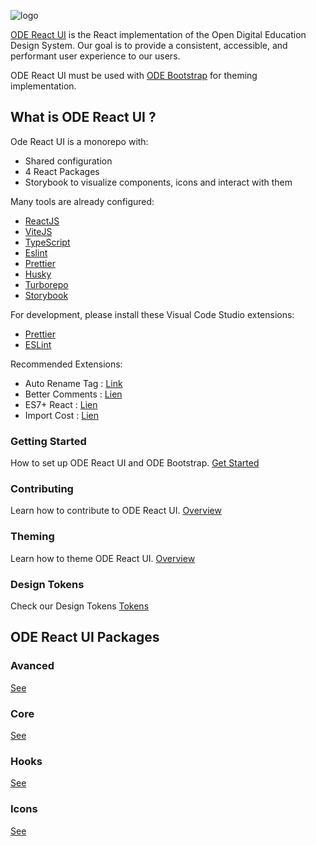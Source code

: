 
<Meta title="Introduction/Welcome" />

<style>
  {`
    * {box-sizing: border-box;}
    .card {
        background-color: rgb(255, 255, 255);
        border-radius: 16px;
        border: 2px solid rgb(230, 230, 230);
        display: flex;
        flex-direction: column;
        -webkit-box-pack: justify;
        justify-content: space-between;
        padding: 16px 24px;
        flex: 1 1 40%;
    }
  `}
</style>

![logo](logo.png)

[ODE React UI](https://github.com/opendigitaleducation/ode-react-ui) is the React implementation of the Open Digital Education Design System.
Our goal is to provide a consistent, accessible, and performant user experience to our users.

ODE React UI must be used with [ODE Bootstrap](?path=/docs/introduction-theming--docs) for theming implementation.

## What is ODE React UI ?

Ode React UI is a monorepo with:

*   Shared configuration
*   4 React Packages
*   Storybook to visualize components, icons and interact with them

Many tools are already configured:

*   [ReactJS](https://beta.reactjs.org/)
*   [ViteJS](https://v3.vitejs.dev/guide/)
*   [TypeScript](https://www.typescriptlang.org/)
*   [Eslint](https://eslint.org/)
*   [Prettier](https://prettier.io/)
*   [Husky](https://github.com/typicode/husky)
*   [Turborepo](https://turbo.build/repo)
*   [Storybook](https://storybook.js.org/)

For development, please install these Visual Code Studio extensions:

*   [Prettier](https://marketplace.visualstudio.com/items?itemName=esbenp.prettier-vscode)
*   [ESLint](https://marketplace.visualstudio.com/items?itemName=dbaeumer.vscode-eslint)

Recommended Extensions:

*   Auto Rename Tag : [Link](https://marketplace.visualstudio.com/items?itemName=formulahendry.auto-rename-tag)
*   Better Comments : [Lien](https://marketplace.visualstudio.com/items?itemName=aaron-bond.better-comments)
*   ES7+ React : [Lien](https://marketplace.visualstudio.com/items?itemName=dsznajder.es7-react-js-snippets)
*   Import Cost : [Lien](https://marketplace.visualstudio.com/items?itemName=wix.vscode-import-cost)

<div class="d-flex gap-16 flex-wrap">
  <div class="card">
    <h3>Getting Started</h3>
    How to set up ODE React UI and ODE Bootstrap.
    <a href="?path=/docs/introduction-getting-started--docs">Get Started</a>
  </div>

  <div class="card">
    <h3>Contributing</h3>
    Learn how to contribute to ODE React UI.
    <a href="?path=/docs/introduction-contributing-overview--docs">Overview</a>
  </div>

  <div class="card">
    <h3>Theming</h3>
    Learn how to theme ODE React UI.
    <a href="?path=/docs/introduction-theming--docs">Overview</a>
  </div>

  <div class="card">
    <h3>Design Tokens</h3>
    Check our Design Tokens
    <a href="?path=/docs/design-tokens-colors-common--docs">Tokens</a>
  </div>
</div>

## ODE React UI Packages

<div class="d-flex gap-16 flex-wrap">
  <div class="card">
    <h3>Avanced</h3>
    <a href="?path=/docs/packages-advanced--docs">See</a>
  </div>

  <div class="card">
    <h3>Core</h3>
    <a href="?path=/docs/introduction-getting-started--docs">See</a>
  </div>

  <div class="card">
    <h3>Hooks</h3>
    <a href="?path=/docs/packages-hooks--docs">See</a>
  </div>

  <div class="card">
    <h3>Icons</h3>
    <a href="?path=/docs/packages-icons--docs">See</a>
  </div>
</div>
